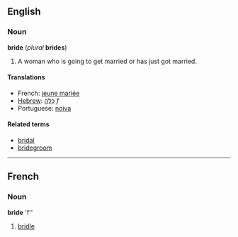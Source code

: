 ==English==
===Noun===
'''bride''' (''plural'' '''brides''')

# A woman who is going to get married or has just got married.

====Translations====
*French: [[jeune mariée]]
*[[Hebrew]]: [[כַּלָּה]] ''f''
*Portuguese: [[noiva]]

====Related terms====
*[[bridal]]
*[[bridegroom]]

----
==French==
===Noun===
'''bride''' 'f''

#[[bridle]]